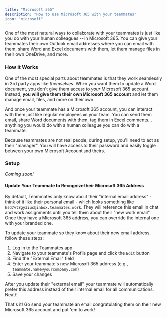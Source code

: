 ```yaml
---
title: "Microsoft 365"
description: "How to use Microsoft 365 with your teammates"
icon: "microsoft"
---
```


One of the most natural ways to collaborate with your teammates is just like you do with your human colleagues -- in Microsoft 365.
You can give your teammates their own Outlook email addresses where you can email with them, share Word and Excel documents with them, let them manage files in their own OneDrive, and more.

### How it Works

One of the most special parts about teammates is that they work seamlessly in 3rd party apps like _themselves_.
When you want them to update a Word document, you don't give them access to _your_ Microsoft 365 account.
Instead, **you will give them their own Microsoft 365 account** and let them manage email, files, and more on their own.

And once your teammate has a Microsoft 365 account, you can interact with them just like regular employees on your team.
You can send them email, share Word documents with them, tag them in Excel comments... anything you would do with a human colleague you can do with a teammate.

<Tip>
  Because teammates are not real people, during setup, you'll need to act as their "manager". You will have access to their password and easily toggle between your own Microsoft Account and theirs.
</Tip>

### Setup

_Coming soon\!_

#### Update Your Teammate to Recognize their Microsoft 365 Address

By default, Teammates only know about their "internal email address" - think of it like their personal email - which looks something like `hsd7vt8gy3ius@inbox.teammates.work`.
They will reference this email in chat and work assignments until you tell them about their "new work email". Once they have a Microsoft 365 address, you can override the internal one with your branded one.

To update your teammate so they know about their new email address, follow these steps:

1. Log in to the Teammates app
2. Navigate to your teammate's Profile page and click the `Edit` button
3. Find the "External Email" field
4. Enter your teammate's new Microsoft 365 address (e.g., `teammate.name@yourcompany.com`)
5. Save your changes

<Note>
  After you update their "external email", your teammate will automatically prefer this address instead of their internal email for all communications. Neat\!
</Note>

That's it\! Go send your teammate an email congratulating them on their new Microsoft 365 account and put 'em to work\!